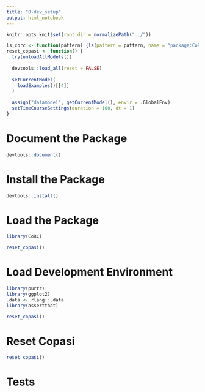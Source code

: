 ```yaml
---
title: "0-dev_setup"
output: html_notebook
---
```


```r
knitr::opts_knit$set(root.dir = normalizePath("../")) 

ls_corc <- function(pattern) {ls(pattern = pattern, name = "package:CoRC", all.names = TRUE)}
reset_copasi <- function() {
  try(unloadAllModels())
  
  devtools::load_all(reset = FALSE)
  
  setCurrentModel(
    loadExamples()[[4]]
  )
  
  assign("datamodel", getCurrentModel(), envir = .GlobalEnv)
  setTimeCourseSettings(duration = 100, dt = 1)
}
```

# Document the Package

```r
devtools::document()
```

# Install the Package

```r
devtools::install()
```

# Load the Package

```r
library(CoRC)

reset_copasi()
```

# Load Development Environment

```r
library(purrr)
library(ggplot2)
.data <- rlang::.data
library(assertthat)

reset_copasi()
```

# Reset Copasi

```r
reset_copasi()
```

# Tests

```r

```
